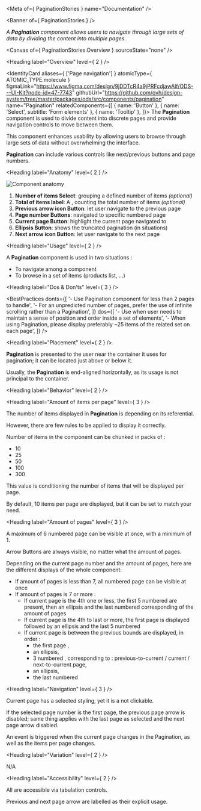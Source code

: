 
<Meta of={ PaginationStories } name="Documentation" />

<Banner of={ PaginationStories } />

_A **Pagination** component allows users to navigate through large sets of data by dividing the content into multiple pages._

<Canvas of={ PaginationStories.Overview } sourceState="none" />

<Heading label="Overview" level={ 2 } />

<IdentityCard aliases={ ['Page navigation'] }
              atomicType={ ATOMIC_TYPE.molecule }
              figmaLink="https://www.figma.com/design/9jDDTcR4a9jPRFcdjawAlf/ODS---UI-Kit?node-id=47-7743"
              githubUrl="https://github.com/ovh/design-system/tree/master/packages/ods/src/components/pagination"
              name="Pagination"
              relatedComponents={[
                { name: 'Button' },
                { name: 'Select', subtitle: 'Form elements' },
                { name: 'Tooltip' },
              ]}>
  The **Pagination** component is used to divide content into discrete pages and provide navigation controls to move between them.

  This component enhances usability by allowing users to browse through large sets of data without overwhelming the interface.

  **Pagination** can include various controls like next/previous buttons and page numbers.
</IdentityCard>

<Heading label="Anatomy" level={ 2 } />

![Component anatomy](components/pagination/anatomy.png "Component anatomy")

1. **Number of items Select**: grouping a defined number of items _(optional)_
2. **Total of items label**: A <StorybookLink kind="ODS Components/Text" label="Text" story="Documentation" />, counting the total number of items _(optional)_
3. **Previous arrow icon Button**: let user navigate to the previous page
4. **Page number Buttons**: navigated to specific numbered page
5. **Current page Button**: highlight the current page navigated to
6. **Ellipsis Button**: shows the truncated pagination (in situations)
7. **Next arrow icon Button**: let user navigate to the next page

<Heading label="Usage" level={ 2 } />

A **Pagination** component is used in two situations :
* To navigate among a <StorybookLink kind="ODS Components/Table" label="Table" story="Documentation" /> component
* To browse in a set of items (products list, ...)

<Heading label="Dos & Don'ts" level={ 3 } />

<BestPractices
  donts={[
    '- Use Pagination component for less than 2 pages to handle',
    '- For an unpredicted number of pages, prefer the use of infinite scrolling rather than a Pagination',
  ]}
  dos={[
    '- Use when user needs to maintain a sense of position and order inside a set of elements',
    '- When using Pagination, please display preferably ~25 items of the related set on each page',
  ]}
/>

<Heading label="Placement" level={ 2 } />

**Pagination** is presented to the user near the container it uses for pagination; it can be located just above or below it.

Usually, the **Pagination** is end-aligned horizontally, as its usage is not principal to the container.

<Heading label="Behavior" level={ 2 } />

<Heading label="Amount of items per page" level={ 3 } />

The number of items displayed in **Pagination** is depending on its referential.

However, there are few rules to be applied to display it correctly.

Number of items in the component can be chunked in packs of :
- 10
- 25
- 50
- 100
- 300

This value is conditioning the number of items that will be displayed per page.

By default, 10 items per page are displayed, but it can be set to match your need.

<Heading label="Amount of pages" level={ 3 } />

A maximum of 6 numbered page <StorybookLink kind="ODS Components/Button" label="Buttons" story="Documentation" /> can be visible at once, with a minimum of 1.

Arrow Buttons are always visible, no matter what the amount of pages.

Depending on the current page number and the amount of pages, here are the different displays of the whole component:
- If amount of pages is less than 7, all numbered page <StorybookLink kind="ODS Components/Button" label="Buttons" story="Documentation" /> can be visible at once
- If amount of pages is 7 or more :
  - If current page is the 4th one or less, the first 5 numbered <StorybookLink kind="ODS Components/Button" label="Buttons" story="Documentation" /> are present, then an ellipsis and the last numbered <StorybookLink kind="ODS Components/Button" label="Button" story="Documentation" /> corresponding of the amount of pages
  - If current page is the 4th to last or more, the first page <StorybookLink kind="ODS Components/Button" label="Button" story="Documentation" /> is displayed followed by an ellipsis and the last 5 numbered <StorybookLink kind="ODS Components/Button" label="Buttons" story="Documentation" />
  - If current page is between the previous bounds are displayed, in order :
    - the first page <StorybookLink kind="ODS Components/Button" label="Button" story="Documentation" />,
    - an ellipsis,
    - 3 numbered <StorybookLink kind="ODS Components/Button" label="Buttons" story="Documentation" />, corresponding to : previous-to-current / current / next-to-current page,
    - an ellipsis,
    - the last numbered <StorybookLink kind="ODS Components/Button" label="Button" story="Documentation" />

<Heading label="Navigation" level={ 3 } />

Current page <StorybookLink kind="ODS Components/Button" label="Button" story="Documentation" /> has a selected styling, yet it is a not clickable.

If the selected page number is the first page, the previous page arrow <StorybookLink kind="ODS Components/Button" label="Button" story="Documentation" /> is disabled; same thing applies with the last page as selected and the next page arrow <StorybookLink kind="ODS Components/Button" label="Button" story="Documentation" /> disabled.

An event is triggered when the current page changes in the Pagination, as well as the items per page changes.

<Heading label="Variation" level={ 2 } />

N/A

<Heading label="Accessibility" level={ 2 } />

All <StorybookLink kind="ODS Components/Button" label="Buttons" story="Documentation" /> are accessible via tabulation controls.

Previous and next page arrow <StorybookLink kind="ODS Components/Button" label="Buttons" story="Documentation" /> are labelled as their explicit usage.
